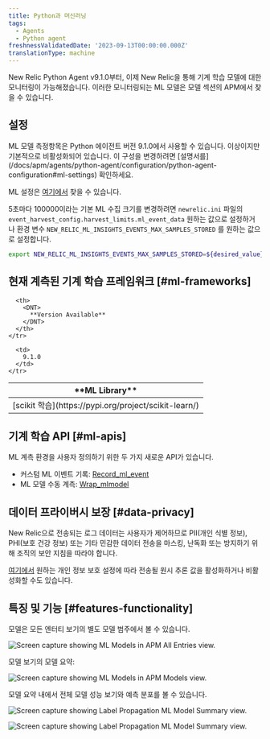 ```yaml
---
title: Python과 머신러닝
tags:
  - Agents
  - Python agent
freshnessValidatedDate: '2023-09-13T00:00:00.000Z'
translationType: machine
---
```






New Relic Python Agent v9.1.0부터, 이제 New Relic을 통해 기계 학습 모델에 대한 모니터링이 가능해졌습니다. 이러한 모니터링되는 ML 모델은 모델 섹션의 APM에서 찾을 수 있습니다.

## 설정

<Callout variant="tip">
  ML 모델 측정항목은 Python 에이전트 버전 9.1.0에서 사용할 수 있습니다. 이상이지만 기본적으로 비활성화되어 있습니다. 이 구성을 변경하려면 [설명서를](/docs/apm/agents/python-agent/configuration/python-agent-configuration#ml-settings) 확인하세요.
</Callout>

ML 설정은 [여기에서](/docs/apm/agents/python-agent/configuration/python-agent-configuration/#ml-settings) 찾을 수 있습니다.

5초마다 100000이라는 기본 ML 수집 크기를 변경하려면 `newrelic.ini` 파일의 `event_harvest_config.harvest_limits.ml_event_data` 원하는 값으로 설정하거나 환경 변수 `NEW_RELIC_ML_INSIGHTS_EVENTS_MAX_SAMPLES_STORED` 를 원하는 값으로 설정합니다.

```bash
export NEW_RELIC_ML_INSIGHTS_EVENTS_MAX_SAMPLES_STORED=${desired_value}
```

## 현재 계측된 기계 학습 프레임워크 [#ml-frameworks]

<table>
  <thead>
    <tr>
      <th>
        <DNT>
          **ML Library**
        </DNT>
      </th>

      <th>
        <DNT>
          **Version Available**
        </DNT>
      </th>
    </tr>
  </thead>

  <tbody>
    <tr>
      <td>
        [scikit 학습](https://pypi.org/project/scikit-learn/)
      </td>

      <td>
        9.1.0
      </td>
    </tr>
  </tbody>
</table>

## 기계 학습 API [#ml-apis]

ML 계측 환경을 사용자 정의하기 위한 두 가지 새로운 API가 있습니다.

* 커스텀 ML 이벤트 기록: [Record_ml_event](/docs/agents/python-agent/python-agent-api/recordmlevent-python-agent-api)
* ML 모델 수동 계측: [Wrap_mlmodel](/docs/agents/python-agent/python-agent-api/wrapmlmodel-python-agent-api)

## 데이터 프라이버시 보장 [#data-privacy]

<Callout variant="caution">
  New Relic으로 전송되는 로그 데이터는 사용자가 제어하므로 PII(개인 식별 정보), PHI(보호 건강 정보) 또는 기타 민감한 데이터 전송을 마스킹, 난독화 또는 방지하기 위해 조직의 보안 지침을 따라야 합니다.
</Callout>

[여기에서](/docs/apm/agents/python-agent/configuration/python-agent-configuration/#inference-events-value-enabled) 원하는 개인 정보 보호 설정에 따라 전송될 원시 추론 값을 활성화하거나 비활성화할 수도 있습니다.

## 특징 및 기능 [#features-functionality]

모델은 모든 엔터티 보기의 별도 모델 범주에서 볼 수 있습니다.

<img
  title="python-ml-APM-All-Entities.png"
  alt="Screen capture showing ML Models in APM All Entries view."
  src={allEntities}
/>

모델 보기의 모델 요약:

<img
  title="python-ml-APM-models-view.png"
  alt="Screen capture showing ML Models in APM Models view."
  src={modelsView}
/>

모델 요약 내에서 전체 모델 성능 보기와 예측 분포를 볼 수 있습니다.

<img
  title="python-ml-APM-model-summary-view1.png"
  alt="Screen capture showing Label Propagation ML Model Summary view."
  src={modelSummary1}
/>

<img
  title="python-ml-APM-model-summary-view2.png"
  alt="Screen capture showing Label Propagation ML Model Summary view."
  src={modelSummary2}
/>